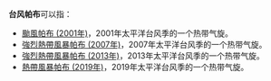 {{NoteTA
|G1=TyphoonNew
|G2=TyphoonOld
|G3=Weather
}}
'''台风帕布'''可以指：

*[[颱風帕布_(2001年)|颱風帕布 (2001年)]]，2001年太平洋台风季的一个热带气旋。
*[[強烈熱帶風暴帕布_(2007年)|強烈熱帶風暴帕布 (2007年)]]，2007年太平洋台风季的一个热带气旋。
*[[強烈熱帶風暴帕布_(2013年)|強烈熱帶風暴帕布 (2013年)]]，2013年太平洋台风季的一个热带气旋。
*[[熱帶風暴帕布_(2019年)|熱帶風暴帕布 (2019年)]]，2019年太平洋台风季的一个热带气旋。

{{消歧义|cat=热带气旋消歧义}}

{{start box}}
{{succession box|[[颱風天兔|天兔]]|[[台风蝴蝶|蝴蝶]]|太平洋颱風季名稱|帕布}}
{{end box}}

{{太平洋颱風季熱帶氣旋名單}}